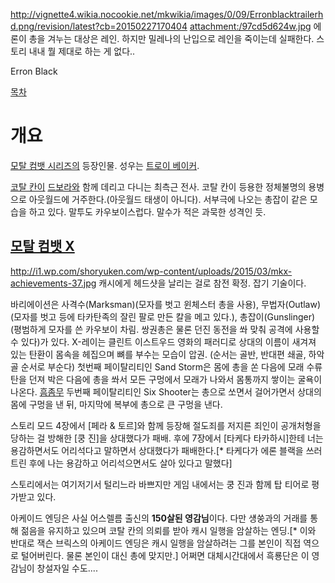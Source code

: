 http://vignette4.wikia.nocookie.net/mkwikia/images/0/09/Erronblacktrailerhd.png/revision/latest?cb=20150227170404
attachment:/97cd5d624w.jpg
에론이 총을 겨누는 대상은 레인. 하지만 밀레나의 난입으로 레인을 죽이는데 실패한다. 스토리 내내 뭘 제대로 하는 게 없다..

Erron Black

[[목차]]
= 개요 =
[[모탈 컴뱃 시리즈]]의 등장인물. 성우는 [[트로이 베이커]].

[[코탈 칸]]이 [[드보라]]와 함께 데리고 다니는 최측근 전사. 코탈 칸이 등용한 정체불명의 용병으로 아웃월드에 거주한다.(아웃월드 태생이 아니다). 서부극에 나오는 총잡이 같은 모습을 하고 있다. 말투도 카우보이스럽다. 말수가 적은 과묵한 성격인 듯. 

== [[모탈 컴뱃 X]] ==
http://i1.wp.com/shoryuken.com/wp-content/uploads/2015/03/mkx-achievements-37.jpg
캐시에게 헤드샷을 날리는 걸로 참전 확정. 잡기 기술이다.

바리에이션은 사격수(Marksman)(모자를 벗고 윈체스터 총을 사용), 무법자(Outlaw)(모자를 벗고 등에 타카탄족의 잘린 팔로 만든 칼을 메고 있다.), 총잡이(Gunslinger)(평범하게 모자를 쓴 카우보이 차림. 쌍권총은 물론 던진 동전을 쏴 맞춰 공격에 사용할 수 있다)가 있다. X-레이는 클린트 이스트우드 영화의 패러디로 상대의 이름이 새겨져 있는 탄환이 몸속을 헤집으며 뼈를 부수는 모습이 압권. (순서는 골반, 반대편 쇄골, 하악골 순서로 부순다)
첫번째 페이탈리티인 Sand Storm은 몸에 총을 쏜 다음에 모래 수류탄을 던져 박은 다음에 총을 쏴서 모든 구멍에서 모래가 나와서 몸통까지 쌓이는 굴욕이 나온다. [[흠좀무]] 두번째 페이탈리티인 Six Shooter는 총으로 쏘면서 걸어가면서 상대의 몸에 구멍을 낸 뒤, 마지막에 복부에 총으로 큰 구멍을 낸다.

스토리 모드 4장에서 [페라 & 토르]와 함께 등장해 절도죄를 저지른 죄인이 공개처형을 당하는 걸 방해한 [쿵 진]을 상대했다가 패배. 후에 7장에서 [타케다 타카하시]한테 너는 용감하면서도 어리석다고 말하면서 상대했다가 패배한다.[* 타케다가 에론 블랙을 쓰러트린 후에 나는 용감하고 어리석으면서도 살아 있다고 말했다]

스토리에서는 여기저기서 털리느라 바쁘지만 게임 내에서는 쿵 진과 함께 탑 티어로 평가받고 있다.

아케이드 엔딩은 사실 어스렐름 출신의 '''150살된 영감님'''이다. 다만 섕쑹과의 거래를 통해 젊음을 유지하고 있으며 코탈 칸의 의뢰를 받아 캐시 일행을 암살하는 엔딩.[* 이와 반대로 잭슨 브릭스의 아케이드 엔딩은 캐시 일행을 암살하려는 그를 본인이 직접 역으로 털어버린다. 물론 본인이 대신 총에 맞지만.] 어쩌면 대체시간대에서 흑룡단은 이 영감님이 창설자일 수도....
